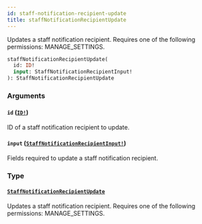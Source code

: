 ```yaml
---
id: staff-notification-recipient-update
title: staffNotificationRecipientUpdate
---
```


Updates a staff notification recipient. Requires one of the following permissions: MANAGE_SETTINGS.

```graphql
staffNotificationRecipientUpdate(
  id: ID!
  input: StaffNotificationRecipientInput!
): StaffNotificationRecipientUpdate

```

### Arguments

#### `id` ([`ID!`](../../../developer/api-reference/scalars/id))

ID of a staff notification recipient to update.

#### `input` ([`StaffNotificationRecipientInput!`](../../../developer/api-reference/inputs/staff-notification-recipient-input))

Fields required to update a staff notification recipient.

### Type

#### [`StaffNotificationRecipientUpdate`](../../../developer/api-reference/objects/staff-notification-recipient-update)

Updates a staff notification recipient. Requires one of the following permissions: MANAGE_SETTINGS.
